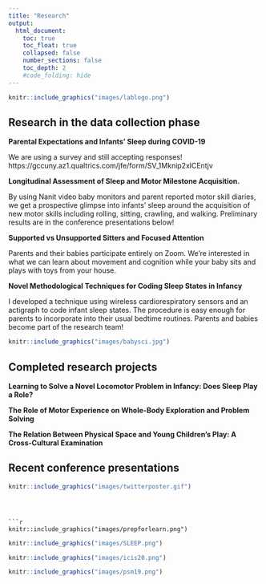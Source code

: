 ```yaml
---
title: "Research"
output:
  html_document:
    toc: true
    toc_float: true
    collapsed: false
    number_sections: false
    toc_depth: 2
    #code_folding: hide
---
```



```r

knitr::include_graphics("images/lablogo.png")
```


## Research in the data collection phase 

**Parental Expectations and Infants' Sleep during COVID-19**

  We are using a survey and still accepting responses!
  https://gccuny.az1.qualtrics.com/jfe/form/SV_1Mknip2xlCEntjv 


**Longitudinal Assessment of Sleep and Motor Milestone Acquisition.** 

  By using Nanit video baby monitors and parent reported motor skill diaries, we get a prospective glimpse into infants' sleep around the acquisition of new motor skills including rolling, sitting, crawling, and walking. Preliminary results are in the conference presentations below!
  

**Supported vs Unsupported Sitters and Focused Attention**

  Parents and their babies participate entirely on Zoom. We're interested in what we can learn about movement and cognition while your baby sits and plays with toys from your house. 


**Novel Methodological Techniques for Coding Sleep States in Infancy**

  I developed a technique using wireless cardiorespiratory sensors and an actigraph to code infant sleep states. The procedure is easy enough for parents to incorporate into their usual bedtime routines. Parents and babies become part of the research team! 


```r

knitr::include_graphics("images/babysci.jpg")
```





## Completed research projects 

**Learning to Solve a Novel Locomotor Problem in Infancy: Does Sleep Play a Role?**

**The Role of Motor Experience on Whole-Body Exploration and Problem Solving**

**The Relation Between Physical Space and Young Children’s Play: A Cross-Cultural Examination**


## Recent conference presentations



```r

knitr::include_graphics("images/twitterposter.gif")
```
```



```r

knitr::include_graphics("images/prepforlearn.png")
```



```r

knitr::include_graphics("images/SLEEP.png")
```




```r

knitr::include_graphics("images/icis20.png")
```







```r

knitr::include_graphics("images/psm19.png")
```











